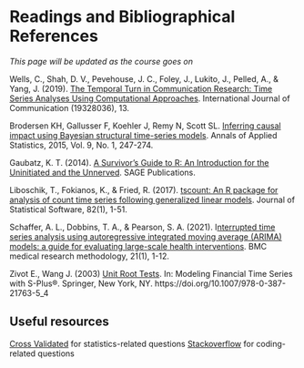 # Readings and Bibliographical References

*This page will be updated as the course goes on*

Wells, C., Shah, D. V., Pevehouse, J. C., Foley, J., Lukito, J., Pelled, A., & Yang, J. (2019). [The Temporal Turn in Communication Research: Time Series Analyses Using Computational Approaches](https://ijoc.org/index.php/ijoc/article/view/10635). International Journal of Communication (19328036), 13.

Brodersen KH, Gallusser F, Koehler J, Remy N, Scott SL. [Inferring causal impact using Bayesian structural time-series models](http://research.google.com/pubs/pub41854.html). Annals of Applied Statistics, 2015, Vol. 9, No. 1, 247-274. 

Gaubatz, K. T. (2014). [A Survivor's Guide to R: An Introduction for the Uninitiated and the Unnerved](https://methods.sagepub.com/Book/a-survivors-guide-to-r). SAGE Publications.

Liboschik, T., Fokianos, K., & Fried, R. (2017). [tscount: An R package for analysis of count time series following generalized linear models](https://cran.r-project.org/web/packages/tscount/vignettes/tsglm.pdf). Journal of Statistical Software, 82(1), 1-51.

Schaffer, A. L., Dobbins, T. A., & Pearson, S. A. (2021). I[nterrupted time series analysis using autoregressive integrated moving average (ARIMA) models: a guide for evaluating large-scale health interventions](https://bmcmedresmethodol.biomedcentral.com/articles/10.1186/s12874-021-01235-8). BMC medical research methodology, 21(1), 1-12.

Zivot E., Wang J. (2003) [Unit Root Tests](https://faculty.washington.edu/ezivot/econ584/notes/unitroot.pdf). In: Modeling Financial Time Series with S-Plus®. Springer, New York, NY. https://doi.org/10.1007/978-0-387-21763-5_4

## Useful resources

[Cross Validated](https://stats.stackexchange.com) for statistics-related questions
[Stackoverflow](https://stackoverflow.com/questions) for coding-related questions